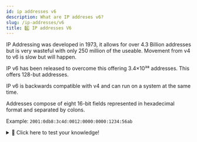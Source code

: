 ```yaml
---
id: ip addresses v6
description: What are IP addreses v6?
slug: /ip-addresses/v6
title: 6️⃣ IP addresses V6
---
```


<p className="grey">IP Addressing was developed in 1973, it allows for over 4.3 Billion addresses but is very wasteful with only 250 million of the useable. Movement from v4 to v6 is slow but will happen.</p>

IP v6 has been released to overcome this offering 3.4×10³⁸ addresses. This offers 128-but addresses.

IP v6 is backwards compatible with v4 and can run on a system at the same time.

Addresses compose of eight 16-bit fields represented in hexadecimal format and separated by colons.

Example: `2001:0db8:3c4d:0012:0000:0000:1234:56ab`

<details>
  <summary>🧠 Click here to test your knowledge! </summary>

<iframe src="https://quizlet.com/680581953/match/embed?i=3loczc&x=1jj1" height="500" width="100%"></iframe>

</details>
